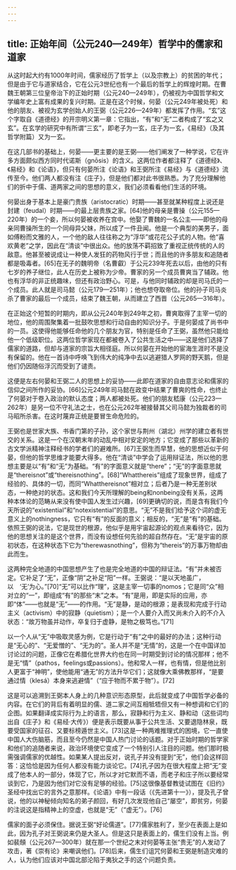 ```yaml
---
---
---
```

title: 正始年间（公元240—249年）哲学中的儒家和道家
---



从这时起大约有1000年时间，儒家经历了哲学上（以及宗教上）的贫困的年代；但是由于它与道家结合，它在公元3世纪也有一个最后的哲学上的辉煌时期。在曹魏王朝第三位皇帝治下的正始时期（公元240—249年），仍被视为中国哲学和文学编年史上富有成果的复兴时期。正是在这个时候，何晏（公元249年被处死）和他的朋友、被视为玄学创始人的王弼（公元226—249年）都发挥了作用。“玄”这个字取自《道德经》的开宗明义第一章：它指出，“有”和“无”二者构成了“玄之又玄”。在玄学的研究中有所谓“三玄”，即老子为一玄，庄子为一玄，《易经》（及其哲学附篇）又为一玄。

在这几部书的基础上，何晏——更主要的是王弼——他们阐发了一种学说，它在许多方面颇似西方同时代诺斯（gnōsis）的含义。这两位作者都注释了《道德经》、《易经》和《论语》，但只有何晏所注《论语》和王弼所注《易经》与《道德经》流传至今。他们两人都没有注《庄子》，但是他们都对此书很熟悉。为了充分理解他们的折中于儒、道两家之间的思想的意义，我们必须看看他们生活的环境。

何晏出身于基本上是豪门贵族（aristocratic）时期——甚至就某种程度上说还是封建（feudal）时期——的最上层贵族之家。[64]他的母亲是曹操（公元155—220年）的一个妾，所以何晏被收养在宫中。他娶了曹魏的一名公主——即他的母亲同曹操所生的一个同母异父妹，所以成了一件丑闻。他是一个典型的美男子，面如傅粉而文雅的人，一个他的敌人往往称之为“浮华”或花花公子式的人物。他“喜欢黄老”之学，因此在“清谈”中很出众。他的放荡不羁招致了重视正统传统的人的敌意。他甚至被说成让一种使人发狂的药物风行于世；而且他的许多朋友和追随者都是吸毒者。[65]在无子的魏明帝（名曹叡）于公元239年死去以后，由他的只有七岁的养子继位，此人在历史上被称为少帝。曹家的另一个成员曹爽当了辅政。他也有浮华的非正统趣味，但还有政治野心。可是，与他同时辅政的却是司马氏的一个成员。此人就是司马懿（公元179—251年）；他也想夺取帝位。他的孙子司马炎杀了曹家的最后一个成员，结束了魏王朝，从而建立了西晋（公元265—316年）。

在正始这个短暂的时期内，即从公元240年到249年之初，曹爽取得了主宰一切的地位，他的周围聚集着一批鼓吹思想和行动自由的知识分子。于是何晏成了尚书中的一员。这使得他能够任命他的几个朋友为官，特别是任命了王弼，虽然他只能给他一个低级职位。这两位哲学家现在都被卷入了公共生活之中——这是他们选择了儒家的道路，但却与道家的宗旨大相径庭。所以何晏在开始他的宦海生涯时不是没有保留的。他在一首诗中呼唤飞到伟大的纯净中去以逃避猎人罗网的野天鹅，但是他们仍因随俗浮沉而受到了谴责。

这便是左右何晏和王弼二人的思想上的妥协——此即在道家的自由意志论和儒家的信仰之间所作的妥协。[66]公元249年司马懿在政变中结果了曹爽的性命，也终止了何晏对于卷入政治的默认态度；两人都被处死。他们的朋友嵇康（公元223—262年）是另一位不守礼法之士，也在公元262年被接替其父司马懿为独裁者的司马昭所杀害。在这时蔑弃正统是要冒生命危险的。

王弼也是世家大族、书香门第的子孙，这个家世与荆州（湖北）州学的建立者有世交的关系。这是一个在汉朝末年的动乱中相对安定的地方；它变成了那些以革新的古文学派精神注释经书的学者们的避难所。[67]王弼生而早慧，他的思想近似于何晏，但他的哲学思维才能要大得多。他在“清谈”中学会了运用辩证法，所以他的思想主要是以“有”和“无”为基础。“有”的字面意义就是“there”；“无”的字面意思就是“thereisnot”或“thereisnothing”。[68]“Whatthereis”组成了现象世界，组成了经验的、具体的一切，而同“Whatthereisnot”相对立；后者乃是一种无差别状态，一种绝对的状态。这和我们今天所理解的being和nonbeing没有关系，这两种本体论的范畴从来没有使中国人发生过兴趣，[69]更确切的说，而是含有我们今天所说的“existential”和“notexistential”的意思。“无”不是我们给予这个词的虚无意义上的nothingness，它只有“有”的反面的意义；相反的，“无”是“有”的基础。依照王弼的说法，它是现世的根源，他似乎是用宇宙起源论的观点来看待它，因为他的思想关注的是这个世界，而没有设想任何先验的超自然存在。“无”是宇宙的原初状态，在这种状态下它为“therewasnothing”，但称为“thereis”的万事万物却由此而生。

这两种完全地道的中国思想产生了也是完全地道的中国的辩证法。“有”并未被否定。它补足了“无”，正像“阴”之补足“阳”一样。王弼说：“是以天地虽广，以　‘无’为心。”[70]“无”可以比作“理”，这是主宰一切事的nomos；它是同“众”相对立的“一”，即组成“有”的那些“末”之本。“有”是用，即是实际的应用，亦即“体”——也就是“无”——的作用。“无”是静，是动的根源；是表现和完成于行动主义（activism）中的寂静（quietism）；是一个人要介入而又尚未介入的不介入状态：“故万物虽并动作，卒复归于虚静，是物之极笃也。”[71]

以一个人从“无”中吸取灵感为例，它是行动于“有”之中的最好的办法；这种行动是“无心的”、“无爱憎的”、“无为的”。圣人并不是“无情”的，这是一个在中国详加讨论过的问题，正像它在希腊化世界大约也在同一时期受到讨论的情况那样；他不是无“情”（pathos，feelings或passions）。他和常人一样，也有情，但是他比别人更富于“神明”，使他能用“通无”的方法升华它们；这就像大乘佛教那样，“是要通过情（klesá）本身来逃避情”（“应于物而不累于物”）。[72]

这是可以追溯到王弼本人身上的几种意识形态原型，此后就变成了中国哲学必备的内容。在它们的背后有着明显的儒、道二家之间互相牴牾但又有一种想调和它们的企图。如果翻译成实际行为上的语言，那么，寂静和行为主义、静和动（这些词均出自《庄子》和《易经·大传》）便是表示既要从事于公共生活、又要退隐林泉，既要受国家的征召、又要标榜遁世主义。[73]这是一种两难推理式的困境，它一直使中国人大伤脑筋，而且至今仍然是中国人热门讨论的话题。对于正始时期的哲学家和他们的追随者来说，政治环境使它变成了一个特别引人注目的问题。他们那时极需强调儒家的优越性。如果某人提出反对，说孔子并没有提到“无”，他们会这样回答：这恰恰是因为任何人都没有能力谈论它。[74]孔子因为在很大程度上把“无”变成了他本人的一部分，体现了它，所以才对它默而不语，而老子和庄子所以要经常谈到它，乃是因为他们对它没有足够的经验。[75]这很像基督教徒试图在《旧约》圣经中找出它的言外之意那样。《论语》中有一段话（《先进第十一》），提及孔子曾说，他的以神秘倾向知名的弟子颜回，有好几次发现他自己“屡空”，即贫穷，何晏的注说这是指精神上的空虚，也就是“无”（“虚无”）。[76]

儒家的面子必须保住。据说王弼“好论儒道”。[77]儒家胜利了，至少在表面上是如此，因为孔子对王弼说来仍是大圣人。但是这只是表面上的，儒生们没有上当。例如裴頠（公元267—300年）就在那一个世纪之末对何晏等主张“贵无”的人发动了攻击，著《崇有论》来嘲讽他们。[78]后来，儒生们诅咒何晏和王弼是制造灾难的人，认为他们应该对中国北部沦陷于夷狄之手的这个问题负责。